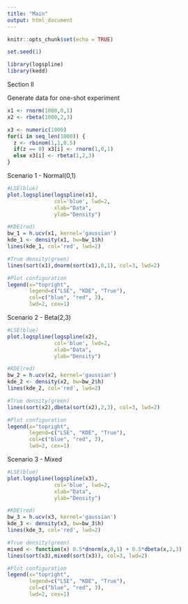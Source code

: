 ---
title: "Main"
output: html_document
---

```{r setup, include=FALSE}
knitr::opts_chunk$set(echo = TRUE)
```

```{r}
set.seed(1)

library(logspline)
library(kedd)
```

Section II

Generate data for one-shot experiment
```{r}
x1 <- rnorm(1000,0,1)
x2 <- rbeta(1000,2,3)

x3 <- numeric(1000)
for(i in seq_len(1000)) {
  z <- rbinom(1,1,0.5)
  if(z == 0) x3[i] <- rnorm(1,0,1)
  else x3[i] <- rbeta(1,2,3)
}
```

Scenario 1 - Normal(0,1)
```{r}
#LSE(blue)
plot.logspline(logspline(x1), 
               col='blue', lwd=2, 
               xlab="Data", 
               ylab="Density")

#KDE(red)
bw_1 = h.ucv(x1, kernel='gaussian')
kde_1 <- density(x1, bw=bw_1$h)
lines(kde_1, col='red', lwd=2)

#True density(green)
lines(sort(x1),dnorm(sort(x1),0,1), col=3, lwd=2)

#Plot configuration
legend(x="topright",
       legend=c("LSE", "KDE", "True"),
       col=c("blue", "red", 3), 
       lwd=2, cex=1)
```

Scenario 2 - Beta(2,3)
```{r}
#LSE(blue)
plot.logspline(logspline(x2), 
               col='blue', lwd=2, 
               xlab="Data", 
               ylab="Density")

#KDE(red)
bw_2 = h.ucv(x2, kernel='gaussian')
kde_2 <- density(x2, bw=bw_2$h)
lines(kde_2, col='red', lwd=2)

#True density(green)
lines(sort(x2),dbeta(sort(x2),2,3), col=3, lwd=2)

#Plot configuration
legend(x="topright",
       legend=c("LSE", "KDE", "True"),
       col=c("blue", "red", 3), 
       lwd=2, cex=1)
```

Scenario 3 - Mixed
```{r}
#LSE(blue)
plot.logspline(logspline(x3), 
               col='blue', lwd=2, 
               xlab="Data", 
               ylab="Density")

#KDE(red)
bw_3 = h.ucv(x3, kernel='gaussian')
kde_3 <- density(x3, bw=bw_3$h)
lines(kde_3, col='red', lwd=2)

#True density(green)
mixed <- function(x) 0.5*dnorm(x,0,1) + 0.5*dbeta(x,2,3)
lines(sort(x3),mixed(sort(x3)), col=3, lwd=2)

#Plot configuration
legend(x="topright",
       legend=c("LSE", "KDE", "True"),
       col=c("blue", "red", 3), 
       lwd=2, cex=1)
```
